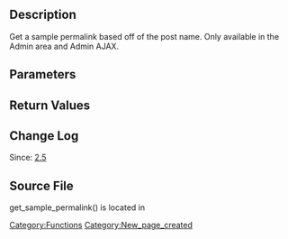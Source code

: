 == Description ==

Get a sample permalink based off of the post name. Only available in the Admin area and Admin AJAX.

== Parameters ==

{{Parameter|$id|int|object|   Post ID or post object.|required}}

{{Parameter|$title|string|(optional) Title|optional|null}}

{{Parameter|$name|string|(optional) Name|optional|null}}

== Return Values ==

{{Return||array|With two entries of type string}}

== Change Log ==

Since: [[Version 2.5|2.5]]

== Source File ==

get_sample_permalink() is located in {{Trac|wp-admin/includes/post.php}}

[[Category:Functions]]

[[Category:New_page_created]]